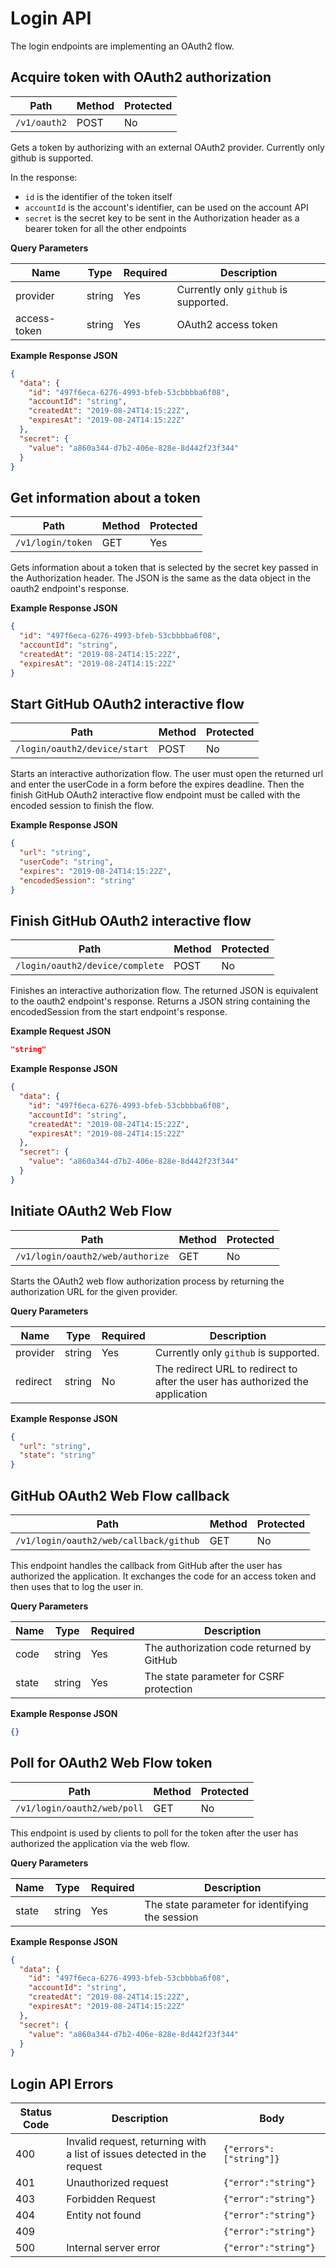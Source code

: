 # Login API
The login endpoints are implementing an OAuth2 flow.
## Acquire token with OAuth2 authorization
Path|Method|Protected
---|---|---
`/v1/oauth2`|POST|No

Gets a token by authorizing with an external OAuth2 provider. Currently only github is supported.

In the response:
- `id` is the identifier of the token itself
- `accountId` is the account's identifier, can be used on the account API
- `secret` is the secret key to be sent in the Authorization header as a bearer token for all the other endpoints


**Query Parameters**

Name|Type|Required|Description
---|---|---|---
provider|string|Yes|Currently only `github` is supported.
access-token|string|Yes|OAuth2 access token



**Example Response JSON**

```json copy
{
  "data": {
    "id": "497f6eca-6276-4993-bfeb-53cbbbba6f08",
    "accountId": "string",
    "createdAt": "2019-08-24T14:15:22Z",
    "expiresAt": "2019-08-24T14:15:22Z"
  },
  "secret": {
    "value": "a860a344-d7b2-406e-828e-8d442f23f344"
  }
}
```

## Get information about a token
Path|Method|Protected
---|---|---
`/v1/login/token`|GET|Yes

Gets information about a token that is selected by the secret key passed in the Authorization header.
The JSON is the same as the data object in the oauth2 endpoint's response.





**Example Response JSON**

```json copy
{
  "id": "497f6eca-6276-4993-bfeb-53cbbbba6f08",
  "accountId": "string",
  "createdAt": "2019-08-24T14:15:22Z",
  "expiresAt": "2019-08-24T14:15:22Z"
}
```

## Start GitHub OAuth2 interactive flow
Path|Method|Protected
---|---|---
`/login/oauth2/device/start`|POST|No

Starts an interactive authorization flow.
The user must open the returned url and enter the userCode in a form before the expires deadline.
Then the finish GitHub OAuth2 interactive flow endpoint must be called with the encoded session to finish the flow.





**Example Response JSON**

```json copy
{
  "url": "string",
  "userCode": "string",
  "expires": "2019-08-24T14:15:22Z",
  "encodedSession": "string"
}
```

## Finish GitHub OAuth2 interactive flow
Path|Method|Protected
---|---|---
`/login/oauth2/device/complete`|POST|No

Finishes an interactive authorization flow. The returned JSON is equivalent to the oauth2 endpoint's response.
Returns a JSON string containing the encodedSession from the start endpoint's response.



**Example Request JSON**
```json copy
"string"
```

**Example Response JSON**

```json copy
{
  "data": {
    "id": "497f6eca-6276-4993-bfeb-53cbbbba6f08",
    "accountId": "string",
    "createdAt": "2019-08-24T14:15:22Z",
    "expiresAt": "2019-08-24T14:15:22Z"
  },
  "secret": {
    "value": "a860a344-d7b2-406e-828e-8d442f23f344"
  }
}
```

## Initiate OAuth2 Web Flow
Path|Method|Protected
---|---|---
`/v1/login/oauth2/web/authorize`|GET|No

Starts the OAuth2 web flow authorization process by returning the authorization URL for the given provider.

**Query Parameters**

Name|Type|Required|Description
---|---|---|---
provider|string|Yes|Currently only `github` is supported.
redirect|string|No|The redirect URL to redirect to after the user has authorized the application



**Example Response JSON**

```json copy
{
  "url": "string",
  "state": "string"
}
```

## GitHub OAuth2 Web Flow callback
Path|Method|Protected
---|---|---
`/v1/login/oauth2/web/callback/github`|GET|No

This endpoint handles the callback from GitHub after the user has authorized the application.
It exchanges the code for an access token and then uses that to log the user in.

**Query Parameters**

Name|Type|Required|Description
---|---|---|---
code|string|Yes|The authorization code returned by GitHub
state|string|Yes|The state parameter for CSRF protection



**Example Response JSON**

```json copy
{}
```

## Poll for OAuth2 Web Flow token
Path|Method|Protected
---|---|---
`/v1/login/oauth2/web/poll`|GET|No

This endpoint is used by clients to poll for the token after the user has authorized the application via the web flow.

**Query Parameters**

Name|Type|Required|Description
---|---|---|---
state|string|Yes|The state parameter for identifying the session



**Example Response JSON**

```json copy
{
  "data": {
    "id": "497f6eca-6276-4993-bfeb-53cbbbba6f08",
    "accountId": "string",
    "createdAt": "2019-08-24T14:15:22Z",
    "expiresAt": "2019-08-24T14:15:22Z"
  },
  "secret": {
    "value": "a860a344-d7b2-406e-828e-8d442f23f344"
  }
}
```
## Login API Errors
Status Code|Description|Body
---|---|---
400|Invalid request, returning with a list of issues detected in the request|`{"errors":["string"]}`
401|Unauthorized request|`{"error":"string"}`
403|Forbidden Request|`{"error":"string"}`
404|Entity not found|`{"error":"string"}`
409||`{"error":"string"}`
500|Internal server error|`{"error":"string"}`